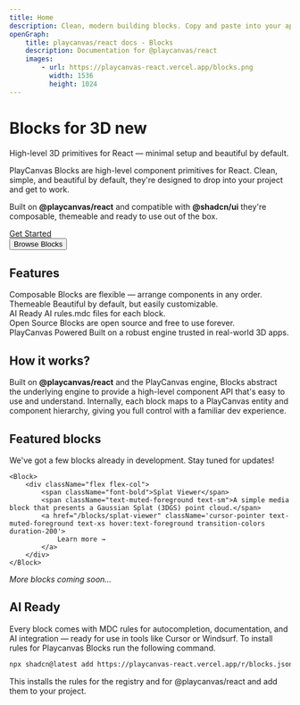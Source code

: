 ```yaml
---
title: Home
description: Clean, modern building blocks. Copy and paste into your apps. Works with all React frameworks. Open Source. Free forever.
openGraph:
    title: playcanvas/react docs - Blocks
    description: Documentation for @playcanvas/react
    images:
        - url: https://playcanvas-react.vercel.app/blocks.png
          width: 1536
          height: 1024
---
```



<h1 className='text-4xl font-bold mt-8 mb-2'>
  Blocks for 3D <Badge variant="secondary" >new</Badge>
</h1>

<div className='text-lg font-semibold text-muted-foreground max-w-prose'>
    High-level 3D primitives for React — minimal setup and beautiful by default.
</div>

PlayCanvas Blocks are high-level component primitives for React. Clean, simple, and beautiful by default, they're designed to drop into your project and get to work. 

Built on **@playcanvas/react** and compatible with **@shadcn/ui** they're composable, themeable and ready to use out of the box.

<div className='flex flex-row gap-2 mt-4 items-center'>
    <a className="flex items-center -ml-2 flex-row gap-2 bg-muted rounded-full p-2 px-4 max-w-fit" href="blocks/installation">
        <Box size={14} className="text-muted-foreground" />
        <div className="text-xs font-medium text-muted-foreground hover:text-foreground transition-colors duration-200">Get Started</div>
        <ArrowRight size={14} className="text-muted-foreground" />
    </a>
    <a href="/blocks/splat-viewer">
        <Button variant="link" className='cursor-pointer text-muted-foreground text-xs hover:text-foreground transition-colors duration-200'>
            Browse Blocks
        </Button>
    </a>
</div>

<ThemedSplatViewer src={church} />

## Features
<div className="flex flex-col gap-4 py-4 items-start">
    <Check>
        <div className="flex flex-col">
            <span className="font-bold">Composable</span>
            <span className="text-muted-foreground text-sm">Blocks are flexible — arrange components in any order.</span>
        </div>
    </Check>
    <Check>
        <div className="flex flex-col">
            <span className="font-bold">Themeable</span>
            <span className="text-muted-foreground text-sm">Beautiful by default, but easily customizable.</span>
        </div>
    </Check>
    <Check>
        <div className="flex flex-col">
            <span className="font-bold">AI Ready</span>
            <span className="text-muted-foreground text-sm">AI rules.mdc files for each block.</span>
        </div>
    </Check>
    <Check>
        <div className="flex flex-col">
            <span className="font-bold">Open Source</span>
            <span className="text-muted-foreground text-sm">Blocks are open source and free to use forever.</span>
        </div>
    </Check>
    <Check>
        <div className="flex flex-col">
            <span className="font-bold">PlayCanvas Powered</span>
            <span className="text-muted-foreground text-sm">Built on a robust engine trusted in real-world 3D apps.</span>
        </div>
    </Check>
</div>

## How it works?

Built on **@playcanvas/react** and the PlayCanvas engine, Blocks abstract the underlying engine to provide a high-level component API that's easy to use and understand. Internally, each block maps to a PlayCanvas entity and component hierarchy, giving you full control with a familiar dev experience.

## Featured blocks

We've got a few blocks already in development. Stay tuned for updates!

<div className="flex flex-col gap-4 py-8 items-start">

    <Block>
        <div className="flex flex-col">
            <span className="font-bold">Splat Viewer</span>
            <span className="text-muted-foreground text-sm">A simple media block that presents a Gaussian Splat (3DGS) point cloud.</span>
            <a href="/blocks/splat-viewer" className='cursor-pointer text-muted-foreground text-xs hover:text-foreground transition-colors duration-200'>
                Learn more →
            </a>
        </div>    
    </Block>
</div>

_More blocks coming soon..._

## AI Ready

Every block comes with MDC rules for autocompletion, documentation, and AI integration — ready for use in tools like Cursor or Windsurf. To install rules for Playcanvas Blocks run the following command.

```bash copy
npx shadcn@latest add https://playcanvas-react.vercel.app/r/blocks.json
```

This installs the rules for the registry and for @playcanvas/react and add them to your project.


